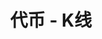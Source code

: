 ---
title: '代币 - K线'
openapi: '/cn/api-reference/openapi-cn.json GET /token/v1/{chain}/{tokenAddress}/candles'
---